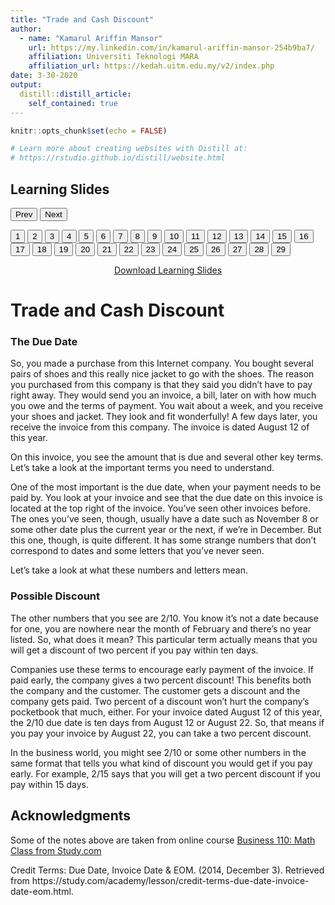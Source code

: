 ```yaml
---
title: "Trade and Cash Discount"
author: 
  - name: "Kamarul Ariffin Mansor"
    url: https://my.linkedin.com/in/kamarul-ariffin-mansor-254b9ba7/
    affiliation: Universiti Teknologi MARA
    affiliation_url: https://kedah.uitm.edu.my/v2/index.php
date: 3-30-2020
output: 
  distill::distill_article:
    self_contained: true
---
```


```r
knitr::opts_chunk$set(echo = FALSE)

# Learn more about creating websites with Distill at:
# https://rstudio.github.io/distill/website.html

```

>   

<html>
<title>W3.CSS</title>
<meta name="viewport" content="width=device-width, initial-scale=1">
<link rel="stylesheet" href="https://www.w3schools.com/w3css/4/w3.css">
<style>
  .mySlides {display:none}
</style>
<body>
  
<div class="w3-container">
  <h2>Learning Slides</h2>
</div>
<div class="w3-content" style="max-width:800px">
  <img class="mySlides" src="images\tcd\Slide1.png" style="width:100%">
  <img class="mySlides" src="images\tcd\Slide2.png" style="width:100%">
  <img class="mySlides" src="images\tcd\Slide3.png" style="width:100%">
  <img class="mySlides" src="images\tcd\Slide4.png" style="width:100%">
  <img class="mySlides" src="images\tcd\Slide5.png" style="width:100%">
  <img class="mySlides" src="images\tcd\Slide6.png" style="width:100%">
  <img class="mySlides" src="images\tcd\Slide7.png" style="width:100%">
  <img class="mySlides" src="images\tcd\Slide8.png" style="width:100%">
  <img class="mySlides" src="images\tcd\Slide9.png" style="width:100%">
  <img class="mySlides" src="images\tcd\Slide10.png" style="width:100%">
  <img class="mySlides" src="images\tcd\Slide11.png" style="width:100%">
  <img class="mySlides" src="images\tcd\Slide12.png" style="width:100%">
  <img class="mySlides" src="images\tcd\Slide13.png" style="width:100%">
  <img class="mySlides" src="images\tcd\Slide14.png" style="width:100%">
  <img class="mySlides" src="images\tcd\Slide15.png" style="width:100%">
  <img class="mySlides" src="images\tcd\Slide16.png" style="width:100%">
  <img class="mySlides" src="images\tcd\Slide17.png" style="width:100%">
  <img class="mySlides" src="images\tcd\Slide18.png" style="width:100%">
  <img class="mySlides" src="images\tcd\Slide19.png" style="width:100%">
  <img class="mySlides" src="images\tcd\Slide20.png" style="width:100%">
  <img class="mySlides" src="images\tcd\Slide21.png" style="width:100%">
  <img class="mySlides" src="images\tcd\Slide22.png" style="width:100%">
  <img class="mySlides" src="images\tcd\Slide23.png" style="width:100%">
  <img class="mySlides" src="images\tcd\Slide24.png" style="width:100%">
  <img class="mySlides" src="images\tcd\Slide25.png" style="width:100%">
  <img class="mySlides" src="images\tcd\Slide26.png" style="width:100%">
  <img class="mySlides" src="images\tcd\Slide27.png" style="width:100%">
  <img class="mySlides" src="images\tcd\Slide28.png" style="width:100%">
  <img class="mySlides" src="images\tcd\Slide29.png" style="width:100%">
</div>
<div class="w3-center">
  <button class="w3-button w3-light-grey" onclick="plusDivs(-1)">Prev</button>
  <button class="w3-button w3-light-grey" onclick="plusDivs(1)">Next</button>
</div>
<div class="w3-center">
  <button class="w3-button demo" onclick="currentDiv(1)">1</button> 
  <button class="w3-button demo" onclick="currentDiv(2)">2</button> 
  <button class="w3-button demo" onclick="currentDiv(3)">3</button>
  <button class="w3-button demo" onclick="currentDiv(4)">4</button>
  <button class="w3-button demo" onclick="currentDiv(5)">5</button> 
  <button class="w3-button demo" onclick="currentDiv(6)">6</button> 
  <button class="w3-button demo" onclick="currentDiv(7)">7</button>
  <button class="w3-button demo" onclick="currentDiv(8)">8</button>
  <button class="w3-button demo" onclick="currentDiv(9)">9</button> 
  <button class="w3-button demo" onclick="currentDiv(10)">10</button> 
  <button class="w3-button demo" onclick="currentDiv(11)">11</button>
  <button class="w3-button demo" onclick="currentDiv(12)">12</button>
  <button class="w3-button demo" onclick="currentDiv(13)">13</button> 
  <button class="w3-button demo" onclick="currentDiv(14)">14</button> 
  <button class="w3-button demo" onclick="currentDiv(15)">15</button>
  <button class="w3-button demo" onclick="currentDiv(16)">16</button> 
  <button class="w3-button demo" onclick="currentDiv(17)">17</button>
  <button class="w3-button demo" onclick="currentDiv(18)">18</button>
  <button class="w3-button demo" onclick="currentDiv(19)">19</button>
  <button class="w3-button demo" onclick="currentDiv(10)">20</button> 
  <button class="w3-button demo" onclick="currentDiv(11)">21</button>
  <button class="w3-button demo" onclick="currentDiv(12)">22</button>
  <button class="w3-button demo" onclick="currentDiv(13)">23</button> 
  <button class="w3-button demo" onclick="currentDiv(14)">24</button> 
  <button class="w3-button demo" onclick="currentDiv(15)">25</button>
  <button class="w3-button demo" onclick="currentDiv(16)">26</button> 
  <button class="w3-button demo" onclick="currentDiv(17)">27</button>
  <button class="w3-button demo" onclick="currentDiv(18)">28</button>
  <button class="w3-button demo" onclick="currentDiv(19)">29</button>
</div>
  
<script>
var slideIndex = 1;
showDivs(slideIndex);

function plusDivs(n) {
  showDivs(slideIndex += n);
}

function currentDiv(n) {
  showDivs(slideIndex = n);
}

function showDivs(n) {
  var i;
  var x = document.getElementsByClassName("mySlides");
  var dots = document.getElementsByClassName("demo");
  if (n > x.length) {slideIndex = 1}    
  if (n < 1) {slideIndex = x.length}
  for (i = 0; i < x.length; i++) {
    x[i].style.display = "none";  
  }
  for (i = 0; i < dots.length; i++) {
    dots[i].className = dots[i].className.replace(" w3-red", "");
  }
  x[slideIndex-1].style.display = "block";  
  dots[slideIndex-1].className += " w3-red";
}
</script>
  
</body>
</html>  

<aside align="center">
[Download Learning Slides](files/slides/tcd.pdf)
</aside>  
  
# Trade and Cash Discount  

### The Due Date  
So, you made a purchase from this Internet company. You bought several pairs of shoes and this really nice jacket to go with the shoes. The reason you purchased from this company is that they said you didn't have to pay right away. They would send you an invoice, a bill, later on with how much you owe and the terms of payment. You wait about a week, and you receive your shoes and jacket. They look and fit wonderfully! A few days later, you receive the invoice from this company. The invoice is dated August 12 of this year.  

On this invoice, you see the amount that is due and several other key terms. Let's take a look at the important terms you need to understand.  

One of the most important is the due date, when your payment needs to be paid by. You look at your invoice and see that the due date on this invoice is located at the top right of the invoice. You've seen other invoices before. The ones you've seen, though, usually have a date such as November 8 or some other date plus the current year or the next, if we're in December. But this one, though, is quite different. It has some strange numbers that don't correspond to dates and some letters that you've never seen.  

Let's take a look at what these numbers and letters mean.  

### Possible Discount  
The other numbers that you see are 2/10. You know it's not a date because for one, you are nowhere near the month of February and there's no year listed. So, what does it mean? This particular term actually means that you will get a discount of two percent if you pay within ten days.  

Companies use these terms to encourage early payment of the invoice. If paid early, the company gives a two percent discount! This benefits both the company and the customer. The customer gets a discount and the company gets paid. Two percent of a discount won't hurt the company's pocketbook that much, either. For your invoice dated August 12 of this year, the 2/10 due date is ten days from August 12 or August 22. So, that means if you pay your invoice by August 22, you can take a two percent discount.  

In the business world, you might see 2/10 or some other numbers in the same format that tells you what kind of discount you would get if you pay early. For example, 2/15 says that you will get a two percent discount if you pay within 15 days.  


## Acknowledgments {.appendix}

Some of the notes above are taken from online course [Business 110: Math Class from Study.com](https://study.com/academy/course/business-math.html)  

Credit Terms: Due Date, Invoice Date & EOM. (2014, December 3). Retrieved from https://study.com/academy/lesson/credit-terms-due-date-invoice-date-eom.html.  